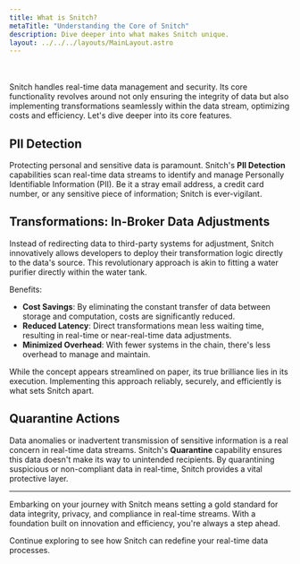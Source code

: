 ```yaml
---
title: What is Snitch?
metaTitle: "Understanding the Core of Snitch"
description: Dive deeper into what makes Snitch unique.
layout: ../../../layouts/MainLayout.astro
---
```

<br />
<br />
Snitch handles real-time data management and security. Its core functionality revolves around not only ensuring the integrity of data but also implementing transformations seamlessly within the data stream, optimizing costs and efficiency. Let's dive deeper into its core features.

## PII Detection

Protecting personal and sensitive data is paramount. Snitch's **PII Detection** capabilities scan real-time data streams to identify and manage Personally Identifiable Information (PII). Be it a stray email address, a credit card number, or any sensitive piece of information; Snitch is ever-vigilant.

## Transformations: In-Broker Data Adjustments

Instead of redirecting data to third-party systems for adjustment, Snitch innovatively allows developers to deploy their transformation logic directly to the data's source. This revolutionary approach is akin to fitting a water purifier directly within the water tank.

Benefits:
- **Cost Savings**: By eliminating the constant transfer of data between storage and computation, costs are significantly reduced.
- **Reduced Latency**: Direct transformations mean less waiting time, resulting in real-time or near-real-time data adjustments.
- **Minimized Overhead**: With fewer systems in the chain, there's less overhead to manage and maintain.

While the concept appears streamlined on paper, its true brilliance lies in its execution. Implementing this approach reliably, securely, and efficiently is what sets Snitch apart.

## Quarantine Actions

Data anomalies or inadvertent transmission of sensitive information is a real concern in real-time data streams. Snitch's **Quarantine** capability ensures this data doesn't make its way to unintended recipients. By quarantining suspicious or non-compliant data in real-time, Snitch provides a vital protective layer.

---

Embarking on your journey with Snitch means setting a gold standard for data integrity, privacy, and compliance in real-time streams. With a foundation built on innovation and efficiency, you're always a step ahead.

Continue exploring to see how Snitch can redefine your real-time data processes.
